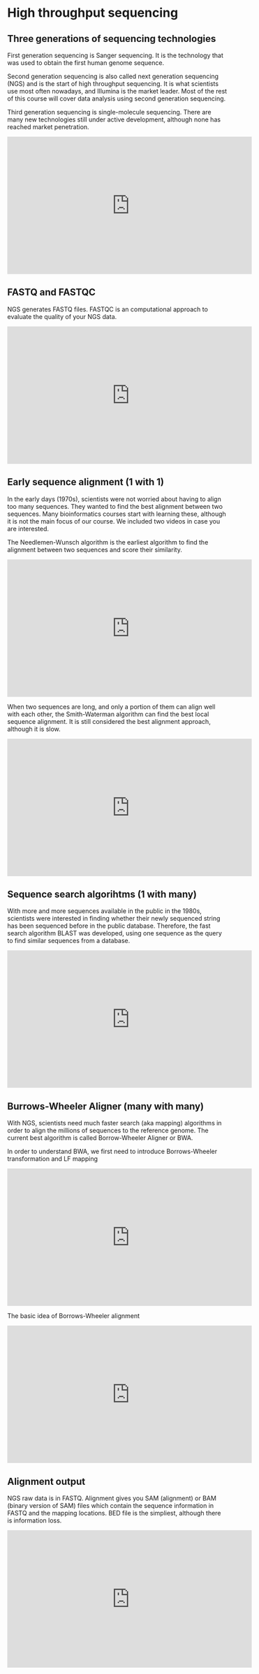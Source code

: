 # High throughput sequencing {#ngs}

## Three generations of sequencing technologies

First generation sequencing is Sanger sequencing. It is the technology that was used to obtain the first human genome sequence.  

Second generation sequencing is also called next generation sequencing (NGS) and is the start of high throughput sequencing. It is what scientists use most often nowadays, and Illumina is the market leader. Most of the rest of this course will cover data analysis using second generation sequencing. 

Third generation sequencing is single-molecule sequencing. There are many new technologies still under active development, although none has reached market penetration. 

<iframe width="560" height="315" src="https://www.youtube.com/embed/fVExBR1x4QU" frameborder="0" allow="accelerometer; autoplay; clipboard-write; encrypted-media; gyroscope; picture-in-picture" allowfullscreen></iframe>

## FASTQ and FASTQC

NGS generates FASTQ files. FASTQC is an computational approach to evaluate the quality of your NGS data. 

<iframe width="560" height="315" src="https://www.youtube.com/embed/T2QAGtuvq8I" frameborder="0" allow="accelerometer; autoplay; clipboard-write; encrypted-media; gyroscope; picture-in-picture" allowfullscreen></iframe>

## Early sequence alignment (1 with 1)

In the early days (1970s), scientists were not worried about having to align too many sequences. They wanted to find the best alignment between two sequences. Many bioinformatics courses start with learning these, although it is not the main focus of our course. We included two videos in case you are interested.

The Needlemen-Wunsch algorithm is the earliest algorithm to find the alignment between two sequences and score their similarity. 

<iframe width="560" height="315" src="https://www.youtube.com/embed/ipp-pNRIp4g" frameborder="0" allow="accelerometer; autoplay; clipboard-write; encrypted-media; gyroscope; picture-in-picture" allowfullscreen></iframe>

When two sequences are long, and only a portion of them can align well with each other, the Smith-Waterman algorithm can find the best local sequence alignment. It is still considered the best alignment approach, although it is slow.

<iframe width="560" height="315" src="https://www.youtube.com/embed/lu9ScxSejSE" frameborder="0" allow="accelerometer; autoplay; clipboard-write; encrypted-media; gyroscope; picture-in-picture" allowfullscreen></iframe>

## Sequence search algorihtms (1 with many)

With more and more sequences available in the public in the 1980s, scientists were interested in finding whether their newly sequenced string has been sequenced before in the public database. Therefore, the fast search algorithm BLAST was developed, using one sequence as the query to find similar sequences from a database. 

<iframe width="560" height="315" src="https://www.youtube.com/embed/Ge00nXqIlow" frameborder="0" allow="accelerometer; autoplay; clipboard-write; encrypted-media; gyroscope; picture-in-picture" allowfullscreen></iframe>

## Burrows-Wheeler Aligner (many with many)

With NGS, scientists need much faster search (aka mapping) algorithms in order to align the millions of sequences to the reference genome. The current best algorithm is called Borrow-Wheeler Aligner or BWA. 

In order to understand BWA, we first need to introduce Borrows-Wheeler transformation and LF mapping

<iframe width="560" height="315" src="https://www.youtube.com/embed/gqM3j2IRQH4" frameborder="0" allow="accelerometer; autoplay; clipboard-write; encrypted-media; gyroscope; picture-in-picture" allowfullscreen></iframe>

The basic idea of Borrows-Wheeler alignment

<iframe width="560" height="315" src="https://www.youtube.com/embed/RXjc4wDV9BE" frameborder="0" allow="accelerometer; autoplay; clipboard-write; encrypted-media; gyroscope; picture-in-picture" allowfullscreen></iframe>

## Alignment output

NGS raw data is in FASTQ. Alignment gives you SAM (alignment) or BAM (binary version of SAM) files which contain the sequence information in FASTQ and the mapping locations. BED file is the simpliest, although there is information loss. 

<iframe width="560" height="315" src="https://www.youtube.com/embed/nZG6t_NobFQ" frameborder="0" allow="accelerometer; autoplay; clipboard-write; encrypted-media; gyroscope; picture-in-picture" allowfullscreen></iframe>
